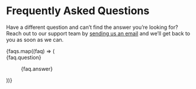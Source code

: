 
# Frequently Asked Questions

Have a different question and can’t find the answer you’re looking for? Reach out to our support team by <a href="mailto:support@next-sports.com" className="font-semibold text-skyfall-600 hover:text-skyfall-500">sending us an email</a> and we’ll get back to you as soon as we can.

<dl className="mt-10 space-y-8 divide-y divide-zinc-400">
	{faqs.map((faq) => (
		<div key={faq.id} className="pt-8 lg:grid lg:grid-cols-12 lg:gap-8">
			<dt className="text-base font-semibold leading-7 text-zinc-900 lg:col-span-5">
				{faq.question}
			</dt>
			<dd className="mt-4 lg:col-span-7 lg:mt-0">
				<p className="text-base leading-7 text-zinc-600">{faq.answer}</p>
			</dd>
		</div>
	))}
</dl>
